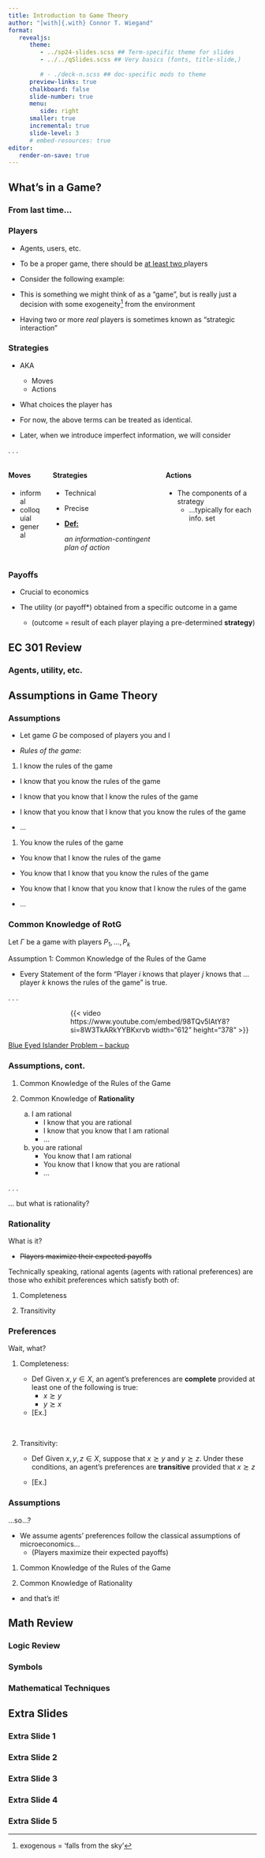 ```yaml
---
title: Introduction to Game Theory
author: "[with]{.with} Connor T. Wiegand"
format: 
   revealjs:
      theme: 
         - ../sp24-slides.scss ## Term-specific theme for slides
         - ../../qSlides.scss ## Very basics (fonts, title-slide,) 
  
         # - ./deck-n.scss ## doc-specific mods to theme
      preview-links: true
      chalkboard: false
      slide-number: true
      menu:
         side: right
      smaller: true
      incremental: true
      slide-level: 3
      # embed-resources: true
editor:
   render-on-save: true
---
```


## What's in a Game?

### From last time...

### Players

- Agents, users, etc. 

- To be a proper game, there should be <u> at least two </u> players

- Consider the following example:

   <!--
      2 player ex. where 1 player is practially useless
   -->

- This is something we might think of as a "game", but is really just a decision with some [exogeneity]{.hi}^[exogenous = 'falls from the sky'] from the environment

- Having two or more _real_ players is sometimes known as "strategic interaction"

### Strategies

- AKA
   - Moves
   - Actions

- What choices the player has 

- For now, the above terms can be treated as identical. 

- Later, when we introduce imperfect information, we will consider 

. . . 

::::::{.columns}

:::{.column width="15%"}

#### Moves

- informal
- colloquial
- general
:::

:::{.column width="45%"}

#### Strategies

- Technical
- Precise

- <u> **Def:** </u>

   _an information-contingent plan of action_
:::

:::{.column width="40%"}
#### Actions

- The components of a strategy
   - ...typically for each info. set
:::
::::::

### Payoffs

- Crucial to economics

- The utility (or payoff*) obtained from a specific outcome in a game

   - (outcome = result of each player playing a pre-determined **strategy**)

<!-- * $u(\cdot)$ vs. $\pi(\cdot)$ (maybe) -->

## EC 301 Review

### Agents, utility, etc. 

## Assumptions in Game Theory

### Assumptions

- Let game $G$ be composed of players [you]{.pl1} and [I]{.pl2}

<!-- no clue -->
- _Rules of the game_:

1. I know the rules of the game

::: {.fragment fragment-index=3}
   - I know that you know the rules of the game
:::

   - I know that you know that I know the rules of the game


   - I know that you know that I know that you know the rules of the game

   - ...

::: {.fragment fragment-index=2}

1. You know the rules of the game

:::

::: {.fragment fragment-index=4}

   - You know that I know the rules of the game
:::

   - You know that I know that you know the rules of the game

   - You know that I know that you know that I know the rules of the game

   - ...

   <!-- need some examples!  -->

### Common Knowledge of RotG

Let $\Gamma$ be a game with players $P_1,\dots,P_k$

Assumption 1: Common Knowledge of the Rules of the Game

- Every Statement of the form "Player $i$ knows that player $j$ knows that ... player $k$ knows the rules of the game" is true.

. . .

:::{style="margin-left: 25%;"}
{{< video https://www.youtube.com/embed/98TQv5IAtY8?si=8W3TkARkYYBKxrvb width="612" height="378" >}}
:::

:::{aside}
[Blue Eyed Islander Problem -- backup](https://www.youtube.com/watch?v=98TQv5IAtY8) 
:::

### Assumptions, cont.

1. Common Knowledge of the Rules of the Game

2. Common Knowledge of **Rationality**

   a. I am rational
      - I know that you are rational
      - I know that you know that I am rational
      - ...
   b. you are rational
      - You know that I am rational
      - You know that I know that you are rational
      - ...

. . .


[... but what is rationality?]{.bottom}

### Rationality

What is it?

- ~~Players maximize their expected payoffs~~

Technically speaking, rational agents (agents with rational preferences) are those who exhibit preferences which satisfy both of:

1. Completeness

2. Transitivity

### Preferences

Wait, what?

1. Completeness:

   - [Def]{.def} Given $x,y\in X$, an agent's preferences are **complete** provided at least one of the following is true:
      - $x\succsim y$
      - $y \succsim x$

   - [Ex.]

\

2. Transitivity:

   - [Def]{.def} Given $x, y, z\in X$, suppose that $x\succsim y$ and $y\succsim z$. Under these conditions, an agent's preferences are **transitive** provided that $x\succsim z$

   - [Ex.]


### Assumptions

...so...?

- We assume agents' preferences follow the classical assumptions of microeconomics...
   - (Players maximize their expected payoffs)

1. Common Knowledge of the Rules of the Game

2. Common Knowledge of Rationality

- and that's it!


## Math Review

### Logic Review

### Symbols

### Mathematical Techniques


## Extra Slides

### Extra Slide 1

### Extra Slide 2

### Extra Slide 3

### Extra Slide 4

### Extra Slide 5